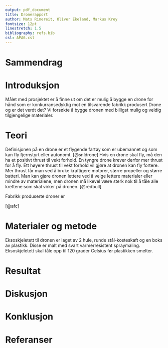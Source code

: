 ```yaml
---
output: pdf_document
title: Dronerapport
author: Mats Rimereit, Oliver Ekeland, Markus Krey
fontsize: 12pt
linestretch: 1.5
bibliography: refs.bib
csl: APA6.csl
---
```


# Sammendrag

# Introduksjon
Målet med prosjektet er å finne ut om det er mulig å bygge en drone for hånd som er konkurransedyktig mot en tilsvarende fabrikk produsert Drone og er det verdt det?
Vi forsøkte å bygge dronen med billigst mulig og veldig tilgjengelige materialer.

# Teori
Definisjonen på en drone er et flygende fartøy som er
ubemannet og som kan fly fjernstyrt eller autonomt. [@snldrone]
Hvis en drone skal fly, må den ha et positivt thrust til vekt forhold.
En tyngre drone krever derfor mer thrust for å fly.
Ett høyere thrust til vekt forhold vil gjøre at dronen kan fly fortere.
Mer thrust får man ved å bruke kraftigere motorer, større propeller og større batteri.
Man kan gjøre dronen lettere ved å velge lettere materialer eller mindre av materialene,
men dronen må likevel være sterk nok til å tåle alle kreftene som skal virker på dronen.
[@redbull]

Fabrikk produserte droner er


[@afc]

# Materialer og metode
Eksoskjeletett til dronen er laget av 2 hule, runde stål-kosteskaft og en boks av plastikk.
Disse er malt med svart varmerresistent spraymaling.
Eksoskjeletett skal tåle opp til 120 grader Celsius før plastikken smelter.

# Resultat

# Diskusjon

# Konklusjon

# Referanser
